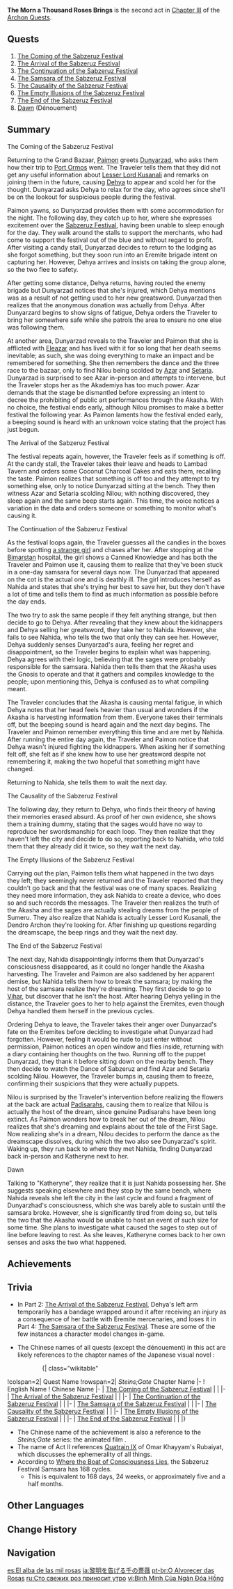 {{Act Infobox
|image          = Story Card Chapter III Act II.png
|type           = Archon
|chapter        = Chapter III
|actNum         = II
|region         = Sumeru
|prev           = Through Mists of Smoke and Forests Dark
|next           = Dreams, Emptiness, Deception
|ARReq          = 35
|rep            = Sumeru
|repAmt         = 100
|repOrder       = 499
}}
'''The Morn a Thousand Roses Brings''' is the second act in [[Chapter III]] of the [[Archon Quests]].

==Quests==
# [[The Coming of the Sabzeruz Festival]]
# [[The Arrival of the Sabzeruz Festival]]
# [[The Continuation of the Sabzeruz Festival]]
# [[The Samsara of the Sabzeruz Festival]]
# [[The Causality of the Sabzeruz Festival]]
# [[The Empty Illusions of the Sabzeruz Festival]]
# [[The End of the Sabzeruz Festival]]
# [[Dawn (Quest)|Dawn]] (Dénouement)

==Summary==
;The Coming of the Sabzeruz Festival

Returning to the Grand Bazaar, [[Paimon]] greets [[Dunyarzad]], who asks them how their trip to [[Port Ormos]] went. The Traveler tells them that they did not get any useful information about [[Lesser Lord Kusanali]] and remarks on joining them in the future, causing [[Dehya]] to appear and scold her for the thought. Dunyarzad asks Dehya to relax for the day, who agrees since she'll be on the lookout for suspicious people during the festival.

Paimon yawns, so Dunyarzad provides them with some accommodation for the night. The following day, they catch up to her, where she expresses excitement over the [[Sabzeruz Festival]], having been unable to sleep enough for the day. They walk around the stalls to support the merchants, who had come to support the festival out of the blue and without regard to profit. After visiting a candy stall, Dunyarzad decides to return to the lodging as she forgot something, but they soon run into an Eremite brigade intent on capturing her. However, Dehya arrives and insists on taking the group alone, so the two flee to safety.

After getting some distance, Dehya returns, having routed the enemy brigade but Dunyarzad notices that she's injured, which Dehya mentions was as a result of not getting used to her new greatsword. Dunyarzad then realizes that the anonymous donation was actually from Dehya. After Dunyarzard begins to show signs of fatigue, Dehya orders the Traveler to bring her somewhere safe while she patrols the area to ensure no one else was following them.

At another area, Dunyarzad reveals to the Traveler and Paimon that she is afflicted with [[Eleazar]] and has lived with it for so long that her death seems inevitable; as such, she was doing everything to make an impact and be remembered for something. She then remembers the dance and the three race to the bazaar, only to find Nilou being scolded by [[Azar]] and [[Setaria]]. Dunyarzad is surprised to see Azar in-person and attempts to intervene, but the Traveler stops her as the Akademiya has too much power. Azar demands that the stage be dismantled before expressing an intent to decree the prohibiting of public art performances through the Akasha. With no choice, the festival ends early, although Nilou promises to make a better festival the following year. As Paimon laments how the festival ended early, a beeping sound is heard with an unknown voice stating that the project has just begun.

;The Arrival of the Sabzeruz Festival

The festival repeats again, however, the Traveler feels as if something is off. At the candy stall, the Traveler takes their leave and heads to Lambad Tavern and orders some Coconut Charcoal Cakes and eats them, recalling the taste. Paimon realizes that something is off too and they attempt to try something else, only to notice Dunyarzad sitting at the bench. They then witness Azar and Setaria scolding Nilou; with nothing discovered, they sleep again and the same beep starts again. This time, the voice notices a variation in the data and orders someone or something to monitor what's causing it.

;The Continuation of the Sabzeruz Festival

As the festival loops again, the Traveler guesses all the candies in the boxes before spotting [[Nahida|a strange girl]] and chases after her. After stopping at the [[Bimarstan]] hospital, the girl shows a Canned Knowledge and has both the Traveler and Paimon use it, causing them to realize that they've been stuck in a one-day samsara for several days now. The Dunyarzad that appeared on the cot is the actual one and is deathly ill. The girl introduces herself as Nahida and states that she's trying her best to save her, but they don't have a lot of time and tells them to find as much information as possible before the day ends.

The two try to ask the same people if they felt anything strange, but then decide to go to Dehya. After revealing that they knew about the kidnappers and Dehya selling her greatsword, they take her to Nahida. However, she fails to see Nahida, who tells the two that only they can see her. However, Dehya suddenly senses Dunyarzad's aura, feeling her regret and disappointment, so the Traveler begins to explain what was happening. Dehya agrees with their logic, believing that the sages were probably responsible for the samsara. Nahida then tells them that the Akasha uses the Gnosis to operate and that it gathers and compiles knowledge to the people; upon mentioning this, Dehya is confused as to what compiling meant.

The Traveler concludes that the Akasha is causing mental fatigue, in which Dehya notes that her head feels heavier than usual and wonders if the Akasha is harvesting information from them. Everyone takes their terminals off, but the beeping sound is heard again and the next day begins. The Traveler and Paimon remember everything this time and are met by Nahida. After running the entire day again, the Traveler and Paimon notice that Dehya wasn't injured fighting the kidnappers. When asking her if something felt off, she felt as if she knew how to use her greatsword despite not remembering it, making the two hopeful that something might have changed.

Returning to Nahida, she tells them to wait the next day.

;The Causality of the Sabzeruz Festival

The following day, they return to Dehya, who finds their theory of having their memories erased absurd. As proof of her own evidence, she shows them a training dummy, stating that the sages would have no way to reproduce her swordsmanship for each loop. They then realize that they haven't left the city and decide to do so, reporting back to Nahida, who told them that they already did it twice, so they wait the next day.

;The Empty Illusions of the Sabzeruz Festival

Carrying out the plan, Paimon tells them what happened in the two days they left; they seemingly never returned and the Traveler reported that they couldn't go back and that the festival was one of many spaces. Realizing they need more information, they ask Nahida to create a device, who does so and such records the messages. The Traveler then realizes the truth of the Akasha and the sages are actually stealing dreams from the people of Sumeru. They also realize that Nahida is actually Lesser Lord Kusanali, the Dendro Archon they're looking for. After finishing up questions regarding the dreamscape, the beep rings and they wait the next day.

;The End of the Sabzeruz Festival

The next day, Nahida disappointingly informs them that Dunyarzad's consciousness disappeared, as it could no longer handle the Akasha harvesting. The Traveler and Paimon are also saddened by her apparent demise, but Nahida tells them how to break the samsara; by making the host of the samsara realize they're dreaming. They first decide to go to [[Vihar]], but discover that he isn't the host. After hearing Dehya yelling in the distance, the Traveler goes to her to help against the Eremites, even though Dehya handled them herself in the previous cycles.

Ordering Dehya to leave, the Traveler takes their anger over Dunyarzad's fate on the Eremites before deciding to investigate what Dunyarzad had forgotten. However, feeling it would be rude to just enter without permission, Paimon notices an open window and flies inside, returning with a diary containing her thoughts on the two. Running off to the puppet Dunyarzad, they thank it before sitting down on the nearby bench. They then decide to watch the Dance of Sabzeruz and find Azar and Setaria scolding Nilou. However, the Traveler bumps in, causing them to freeze, confirming their suspicions that they were actually puppets.

Nilou is surprised by the Traveler's intervention before realizing the flowers at the back are actual [[Padisarah]]s, causing them to realize that Nilou is actually the host of the dream, since genuine Padisarahs have been long extinct. As Paimon wonders how to break her out of the dream, Nilou realizes that she's dreaming and explains about the tale of the First Sage. Now realizing she's in a dream, Nilou decides to perform the dance as the dreamscape dissolves, during which the two also see Dunyarzad's spirit. Waking up, they run back to where they met Nahida, finding Dunyarzad back in-person and Katheryne next to her.

;Dawn

Talking to "Katheryne", they realize that it is just Nahida possessing her. She suggests speaking elsewhere and they stop by the same bench, where Nahida reveals she left the city in the last cycle and found a fragment of Dunyarzhad's consciousness, which she was barely able to sustain until the samsara broke. However, she is significantly tired from doing so, but tells the two that the Akasha would be unable to host an event of such size for some time. She plans to investigate what caused the sages to step out of line before leaving to rest. As she leaves, Katheryne comes back to her own senses and asks the two what happened.

==Achievements==
{{Achievement Topic Table|quest=The Morn a Thousand Roses Brings}}

==Trivia==
*In Part 2: [[The Arrival of the Sabzeruz Festival]], Dehya's left arm temporarily has a bandage wrapped around it after receiving an injury as a consequence of her battle with Eremite mercenaries, and loses it in Part 4: [[The Samsara of the Sabzeruz Festival]]. These are some of the few instances a character model changes in-game.
<section begin="steins;gate reference" />
* The Chinese names of all quests (except the dénouement) in this act are likely references to the chapter names of the Japanese visual novel ''{{w|Steins;Gate}}'':
::{| class="wikitable"
!colspan=2| Quest Name
!rowspan=2| ''Steins;Gate'' Chapter Name
|-
! English Name
! Chinese Name
|-
| [[The Coming of the Sabzeruz Festival]]
| {{Lang|mini=1|zh=终将'''到来'''的花神诞祭|zh_rm=<br />The Eventual '''Coming''' of the Sabzeruz Festival}}
| {{Lang|mini=1|ja='''始まり'''と終わりのプロローグ|ja_rm=<br />The '''Beginning''' and Ending of Prologue}}
|-
| [[The Arrival of the Sabzeruz Festival]]
| {{Lang|mini=1|zh=已然'''来临'''的花神诞祭|zh_rm=<br />The Already '''Arrival''' of the Sabzeruz Festival}}
| {{Lang|mini=1|ja='''存在'''証明のパンドラ|ja_rm=<br />The '''Being''' Confirmation of Pandora}}
|-
| [[The Continuation of the Sabzeruz Festival]]
| {{Lang|mini=1|zh='''流转'''存续的花神诞祭|zh_rm=<br />The '''Circulating''' Continuation of the Sabzeruz Festival}}
| {{Lang|mini=1|ja=亡失'''流転'''のソリチュード|ja_rm=<br />The '''Circulating''' Lost of Solitude}}
|-
| [[The Samsara of the Sabzeruz Festival]]
| {{Lang|mini=1|zh='''轮回'''意志的花神诞祭|zh_rm=<br />The '''Reincarnated''' Will of the Sabzeruz Festival}}
| {{Lang|mini=1|ja='''循環'''座標のアルタイル|ja_rm=<br />The '''Reincarnated''' Coordinates of Altair}}
|-
| [[The Causality of the Sabzeruz Festival]]
| {{Lang|mini=1|zh='''因果'''命运的花神诞祭|zh_rm=<br />The Destined '''Causality''' of the Sabzeruz Festival}}
| {{Lang|mini=1|ja='''因果'''律のメルト|ja_rm=<br />The '''Causality''' Law of Meltdown}}
|-
| [[The Empty Illusions of the Sabzeruz Festival]]
| {{Lang|mini=1|zh='''空幻'''回响的花神诞祭|zh_rm=<br />The '''Void''' Echoes of the Sabzeruz Festival}}
| {{Lang|mini=1|ja='''空理'''彷徨のランデヴー|ja_rm=<br />The '''Void''' Hesitation of Rendezvous}}
|-
| [[The End of the Sabzeruz Festival]]
| {{Lang|mini=1|zh=终将'''结束'''的花神诞祭|zh_rm=<br />The Eventual '''Ending''' of the Sabzeruz Festival}}
| {{Lang|mini=1|ja='''終わり'''と始まりのプロローグ|ja_rm=<br />The '''Ending''' and Beginning of Prologue}}
|}
<section end="steins;gate reference" />
* The Chinese name of the achievement {{lang|[[The Flavor of Déjà Vu]]|zh=负荷口味的既视感|zh_tl=Load Flavor of Déjà Vu}} is also a reference to the ''Steins;Gate'' series: the animated film ''{{w|Steins;Gate: The Movie − Load Region of Déjà Vu}}''{{lang|zh=命运石之门 负荷领域的既视感}}.
* The name of Act II references [https://rubaiyatdomarkhayyam.wordpress.com/2017/05/25/quatrain-9-where-is-yesterdays-rose/ Quatrain IX] of Omar Khayyam's Rubaiyat, which discusses the ephemerality of all things.
*According to [[Where the Boat of Consciousness Lies]], the Sabzeruz Festival Samsara has 168 cycles.
**This is equivalent to 168 days, 24 weeks, or approximately five and a half months.

==Other Languages==
{{Other Languages
|en      = The Morn a Thousand Roses Brings
|zhs     = 千朵玫瑰带来的黎明
|zhs_rm  = Qiānduǒ Méiguī Dàilái de Límíng
|zht     = 千朵玫瑰帶來的黎明
|zht_rm  = Qiānduǒ Méiguī Dàilái de Límíng
|zh_tl   = The Dawn a Thousand Roses Brings
|ja      = 黎明を告げる千の薔薇
|ja_rm   = Reimei wo Tsugeru Sen no Bara
|ja_tl   = The Dawn a Thousand Roses Foretells
|ko      = {{tt|여명|黎明}}을 밝히는 천 송이 {{tt|장미|薔薇}}
|ko_rm   = Yeomyeong-eul Balkineun Cheon Song'i Jangmi
|ko_tl   = A Thousand Roses that Brighten Dawn
|es      = El alba de las mil rosas
|es_tl   = The Dawn of a Thousand Roses
|fr      = L'aube accordant mille roses
|fr_tl   = The Dawn Granting a Thousand Roses
|ru      = Сто свежих роз приносит утро
|ru_tl   = A Hundred Fresh Roses Bring the Morning
|ru_note = Matches with Rumer Osip Borisovich's russian translation of Omar Khayyam's Rubaiyat.
|th      = พันนวาระนำพารุ่งอรุณ
|th_rm   = Phan Nawara Nampha Rung-Arun
|th_tl   = A Thousand Roses Brings Dawn
|vi      = Bình Minh Của Ngàn Đóa Hồng
|vi_tl   = The Dawn of A Thousand Roses
|de      = Des Morgens tausend Rosen erwachen
|de_tl   = The Morn a Thousand Roses Awaken
|id      = Fajar Seribu Mawar
|id_tl   = Dawn of Thousand Roses
|pt      = O Alvorecer das Rosas
|pt_tl   = The Dawn of the Roses
|tr      = Binbir Gül Şafağı
|tr_tl   = 
|it      = L'alba dalle mille rose
|it_tl   = The Dawn of a Thousand Roses
}}

==Change History==
{{Change History|3.0}}

==Navigation==
{{Archon Quest Navbox|Chapter III}}

[[es:El alba de las mil rosas]]
[[ja:黎明を告げる千の薔薇]]
[[pt-br:O Alvorecer das Rosas]]
[[ru:Сто свежих роз приносит утро]]
[[vi:Bình Minh Của Ngàn Đóa Hồng]]